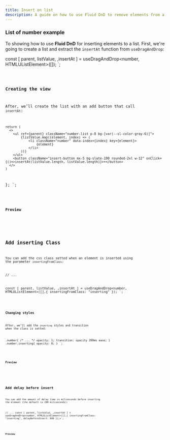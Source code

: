 ```yaml
---
title: Insert on list
description: A guide on how to use Fluid DnD to remove elements from a list.
---
```



### List of number example

To showing how to use **Fluid DnD** for inserting elements to a list.
First, we're going to create a list and extract the `insertAt` function from `useDragAndDrop`:

  const [ parent, listValue, ,insertAt ] = useDragAndDrop<number, HTMLUListElement>([]);
`;



<Code code={listOfNumbers} lang="tsx" mark={highlightsListOfNumbers} />

### Creating the view

After, we’ll create the list with an add button that call `insertAt`:


    return (
      <>
        <ul ref={parent} className="number-list p-8 bg-[var(--sl-color-gray-6)]">
            {listValue.map((element, index) => (
                <li className="number" data-index={index} key={element}>
                    {element}
                </li>
            ))}
        </ul>
        <button className="insert-button mx-5 bg-slate-100 rounded-2xl w-12" onClick={()=>insertAt(listValue.length, listValue.length)}>+</button>
      </>
    )
};
`;

<Code code={listOfNumbersDroppable} lang="tsx" mark={highlightsDroppable} />

### Preview

<div class="p-8 bg-[var(--sl-color-gray-6)]">
  <ListWithInsert client:load />
</div>

## Add inserting Class

You can add the css class setted when an element is inserted using the parameter `insertingFromClass`:

// ...

const [ parent, listValue, ,insertAt   ] = useDragAndDrop<number, HTMLUListElement>([],{
  insertingFromClass: "inserting"
});
`;

<Code code={listOfNumbersWithRemovingClass} lang="tsx" mark={highlightsRemovingClass}/>

### Changing styles

After, we’ll add the `inserting` styles and transition when the class is setted:


.number{
  /*
      ...
  */
  opacity: 1;
  transition: opacity 200ms ease;
}
.number.inserting{
  opacity: 0;
}
`;

<Code code={stylesRemovingClass} lang="css" mark={highlightsStylesRemovingClass} />

### Preview

<div class="p-8 bg-[var(--sl-color-gray-6)]">
  <ListWithInsert insertingFromClass="inserting" client:load  />
</div>


## Add delay before insert

You can add the amount of delay time in miliseconds before inserting the element (the default is 200 miliseconds):

// ...
const [ parent, listValue, ,insertAt   ] = useDragAndDrop<number, HTMLUListElement>([],{
  insertingFromClass: "inserting",
  delayBeforeInsert: 800
});>`;

<Code code={listOfNumbersDelay} lang="tsx" mark={highlightsDelay}/>

### Preview

<div class="p-8 bg-[var(--sl-color-gray-6)]">
  <ListWithInsert insertingFromClass="inserting" delayBeforeInsert={800} client:load  />
</div>